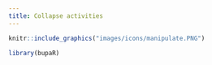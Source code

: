 ```yaml
---
title: Collapse activities
---
```



```r
knitr::include_graphics("images/icons/manipulate.PNG")

```


```r
library(bupaR)
```
